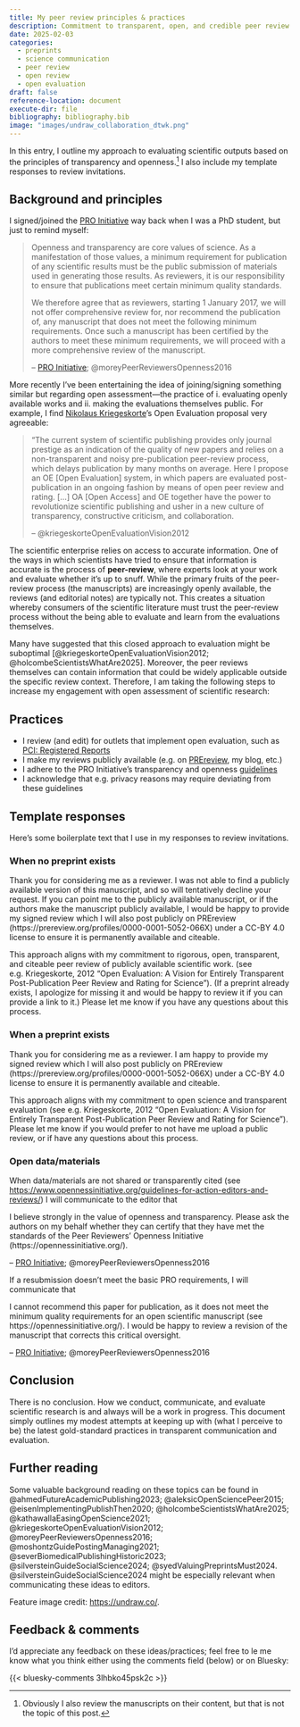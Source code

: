 ```yaml
---
title: My peer review principles & practices
description: Commitment to transparent, open, and credible peer review
date: 2025-02-03
categories:
  - preprints
  - science communication
  - peer review
  - open review
  - open evaluation
draft: false
reference-location: document
execute-dir: file
bibliography: bibliography.bib
image: "images/undraw_collaboration_dtwk.png"
---
```


In this entry, I outline my approach to evaluating scientific outputs based on the principles of transparency and openness.[^1] I also include my template responses to review invitations.

[^1]: Obviously I also review the manuscripts on their content, but that is not the topic of this post.

## Background and principles

I signed/joined the [PRO Initiative](https://www.opennessinitiative.org/the-initiative/) way back when I was a PhD student, but just to remind myself:

>Openness and transparency are core values of science. As a manifestation of those values, a minimum requirement for publication of any scientific results must be the public submission of materials used in generating those results. As reviewers, it is our responsibility to ensure that publications meet certain minimum quality standards.
>
>We therefore agree that as reviewers, starting 1 January 2017, we will not offer comprehensive review for, nor recommend the publication of, any manuscript that does not meet the following minimum requirements. Once such a manuscript has been certified by the authors to meet these minimum requirements, we will proceed with a more comprehensive review of the manuscript.
>
>-- [PRO Initiative](https://www.opennessinitiative.org/the-initiative/); @moreyPeerReviewersOpenness2016

More recently I've been entertaining the idea of joining/signing something similar but regarding open assessment---the practice of i. evaluating openly available works and ii. making the evaluations themselves public. For example, I find [Nikolaus Kriegeskorte](https://nikokriegeskorte.org/category/open-review/)'s Open Evaluation proposal very agreeable:

>"The current system of scientific publishing provides only journal prestige as an indication of the quality of new papers and relies on a non-transparent and noisy pre-publication peer-review process, which delays publication by many months on average. Here I propose an OE [Open Evaluation] system, in which papers are evaluated post-publication in an ongoing fashion by means of open peer review and rating. [...] OA [Open Access] and OE together have the power to revolutionize scientific publishing and usher in a new culture of transparency, constructive criticism, and collaboration.
>
>-- @kriegeskorteOpenEvaluationVision2012

The scientific enterprise relies on access to accurate information. One of the ways in which scientists have tried to ensure that information is accurate is the process of **peer-review**, where experts look at your work and evaluate whether it's up to snuff. While the primary fruits of the peer-review process (the manuscripts) are increasingly openly available, the reviews (and editorial notes) are typically not. This creates a situation whereby consumers of the scientific literature must trust the peer-review process without the being able to evaluate and learn from the evaluations themselves.

Many have suggested that this closed approach to evaluation might be suboptimal [@kriegeskorteOpenEvaluationVision2012; @holcombeScientistsWhatAre2025]. Moreover, the peer reviews themselves can contain information that could be widely applicable outside the specific review context. Therefore, I am taking the following steps to increase my engagement with open assessment of scientific research:

## Practices

:::{.callout-tip appearance="simple"}
- I review (and edit) for outlets that implement open evaluation, such as [PCI: Registered Reports](https://rr.peercommunityin.org/)
- I make my reviews publicly available (e.g. on [PREreview](https://prereview.org/profiles/0000-0001-5052-066X), my blog, etc.)
- I adhere to the PRO Initiative's transparency and openness [guidelines](https://www.opennessinitiative.org/the-initiative/)
- I acknowledge that e.g. privacy reasons may require deviating from these guidelines
:::
## Template responses

Here's some boilerplate text that I use in my responses to review invitations.

### When no preprint exists

:::{.callout-warning appearance="simple"}
Thank you for considering me as a reviewer. I was not able to find a publicly available version of this manuscript, and so will tentatively decline your request. If you can point me to the publicly available manuscript, or if the authors make the manuscript publicly available, I would be happy to provide my signed review which I will also post publicly on PREreview (https://prereview.org/profiles/0000-0001-5052-066X) under a CC-BY 4.0 license to ensure it is permanently available and citeable.

This approach aligns with my commitment to rigorous, open, transparent, and citeable peer review of publicly available scientific work. (see e.g. Kriegeskorte, 2012 "Open Evaluation: A Vision for Entirely Transparent Post-Publication Peer Review and Rating for Science"). (If a preprint already exists, I apologize for missing it and would be happy to review it if you can provide a link to it.) Please let me know if you have any questions about this process.
:::

### When a preprint exists

:::{.callout-note appearance="simple"}
Thank you for considering me as a reviewer. I am happy to provide my signed review which I will also post publicly on PREreview (https://prereview.org/profiles/0000-0001-5052-066X) under a CC-BY 4.0 license to ensure it is permanently available and citeable.

This approach aligns with my commitment to open science and transparent evaluation (see e.g. Kriegeskorte, 2012 "Open Evaluation: A Vision for Entirely Transparent Post-Publication Peer Review and Rating for Science"). Please let me know if you would prefer to not have me upload a public review, or if have any questions about this process.
:::

### Open data/materials

When data/materials are not shared or transparently cited (see <https://www.opennessinitiative.org/guidelines-for-action-editors-and-reviews/>) I will communicate to the editor that

:::{.callout-warning appearance="simple"}
I believe strongly in the value of openness and transparency. Please ask the authors on my behalf whether they can certify that they have met the standards of the Peer Reviewers’ Openness Initiative (https://opennessinitiative.org/).

-- [PRO Initiative](https://www.opennessinitiative.org/the-initiative/); @moreyPeerReviewersOpenness2016
:::

If a resubmission doesn't meet the basic PRO requirements, I will communicate that

:::{.callout-important appearance="simple"}
I cannot recommend this paper for publication, as it does not meet the minimum quality requirements for an open scientific manuscript (see https://opennessinitiative.org/). I would be happy to review a revision of the manuscript that corrects this critical oversight.

-- [PRO Initiative](https://www.opennessinitiative.org/the-initiative/); @moreyPeerReviewersOpenness2016
:::

## Conclusion

There is no conclusion. How we conduct, communicate, and evaluate scientific research is and always will be a work in progress. This document simply outlines my modest attempts at keeping up with (what I perceive to be) the latest gold-standard practices in transparent communication and evaluation.

## Further reading {.appendix}

Some valuable background reading on these topics can be found in @ahmedFutureAcademicPublishing2023; @aleksicOpenSciencePeer2015; @eisenImplementingPublishThen2020; @holcombeScientistsWhatAre2025; @kathawallaEasingOpenScience2021; @kriegeskorteOpenEvaluationVision2012; @moreyPeerReviewersOpenness2016; @moshontzGuidePostingManaging2021; @severBiomedicalPublishingHistoric2023; @silversteinGuideSocialScience2024; @syedValuingPreprintsMust2024. @silversteinGuideSocialScience2024 might be especially relevant when communicating these ideas to editors.

Feature image credit: <https://undraw.co/>.

## Feedback & comments {.appendix}

I'd appreciate any feedback on these ideas/practices; feel free to le me know what you think either using the comments field (below) or on Bluesky:

{{< bluesky-comments 3lhbko45psk2c >}}
